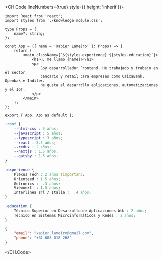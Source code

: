 <CH.Code lineNumbers={true} style={{ height: 'inherit'}}>

```tsx index.tsx box=9[23:38]
import React from 'react';
import styles from './knowledge.module.css';

type Props = {
    name?: string;
};

const App = ({ name = 'Xabier Lameiro' }: Props) => {
    return (
        <main className={`${styles.experience} ${styles.education}`}>
            <h1>👋, me llamo {name}!</h1>
            <p>
                Soy desarrollador Frontend. He trabajado y trabajo en el sector
                bancario y retail para empresas como CaixaBank, Openbak e Inditex.
                Me gusta el desarrollo aplicaciones, automatizaciones y el IoT.
            </p>
        </main>
    );
};

export { App, App as default };
```

```css knowledge.module.css
:root {
    --html-css : 5 años;
    --javascript : 5 años;
    --typescript : 3 años;
    --react : 3.5 años;
    --redux : 2 años;
    --nextjs : 1.5 años;
    --gatsby : 1.5 años;
}

.experience {
    Plexus Tech : 2 años !important;
    Orienteed : 1.5 años;
    Getronics :  .3 años;
    Viewnext  : 1.5 años;
    Interlinea srl / Italia :  .4 años;
}

.education {
    Técnico Superior en Desarrollo de Aplicaciones Web : 2 años;
    Técnico en Sistemas Microinformáticos y Redes : 2 años;
}
```

```json contact.json
{
    "email": "xabier.lameiro@gmail.com",
    "phone": "+34 603 018 268"
}
```

</CH.Code>
